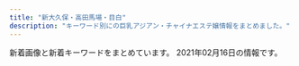 ```yaml
---
title: "新大久保・高田馬場・目白"
description: "キーワード別にの巨乳アジアン・チャイナエステ嬢情報をまとめました。"
---
```


新着画像と新着キーワードをまとめています。
2021年02月16日の情報です。

<DmmAffiliateIns />
<KeywordTable
  shops={
    [
    {
        "keywords": {
            "C": 4
        },
        "station": "JR\u65b0\u5927\u4e45\u4fdd\u99c5",
        "name": "\u7e01\u4e2d\u7e01\uff5e\u3048\u3093\u3061\u3085\u3046\u3048\u3093\uff5e",
        "img_links": [
            "http://www.enchuen.com/images/top_slider4.jpg",
            "http://www.enchuen.com/images/interior01.jpg",
            "http://www.enchuen.com/images/img_slider03.png",
            "http://www.enchuen.com/images/h2_twitter.png",
            "http://www.enchuen.com/images/icon_chi.png",
            "http://www.enchuen.com/images/btn_gnavi01_no.png",
            "http://www.enchuen.com/images/h2_information.png",
            "http://www.enchuen.com/images/ins_footer.png",
            "http://www.enchuen.com/images/img_service02.png",
            "http://www.enchuen.com/images/interior01_s.jpg",
            "http://www.enchuen.com/images/top_slider1.jpg",
            "http://www.enchuen.com/images/tw_header.png",
            "http://www.enchuen.com/images/h2_alltherapist.png",
            "http://www.enchuen.com/images/img_service04.png",
            "http://www.enchuen.com/images/img_slider01.png",
            "http://www.enchuen.com/images/h2_instagam.png",
            "http://www.enchuen.com/images/h2_alliancegide2.png",
            "http://www.enchuen.com/images/a_qa.png",
            "http://www.enchuen.com/images/btn_gnavi03_no.png",
            "http://www.enchuen.com/images/interior03.jpg",
            "http://www.enchuen.com/images/btn_gnavi04_no.png",
            "http://www.enchuen.com/images/img_aromaoil.png",
            "http://www.enchuen.com/images/img_service05.png",
            "http://www.enchuen.com/images/img_service03.png",
            "http://www.enchuen.com/images/interior03_s.jpg",
            "http://www.enchuen.com/images/therapist_kaori.jpg",
            "http://www.enchuen.com/images/pagetop.png",
            "http://www.enchuen.com/images/therapist_noa_s.jpg",
            "http://www.enchuen.com/images/top_slider5.jpg",
            "http://www.enchuen.com/images/top_slider2.jpg",
            "http://www.enchuen.com/images/therapist_yume_s.jpg",
            "http://www.enchuen.com/images/h2_servicecontents.png",
            "http://www.enchuen.com/images/img_service07.png",
            "http://www.enchuen.com/images/img_slider02.png",
            "http://www.enchuen.com/images/q_qa.png",
            "http://www.enchuen.com/images/pickmessage01.png",
            "http://www.enchuen.com/images/img_comimgsoon.jpg",
            "http://www.enchuen.com/images/img_service06.png",
            "http://www.enchuen.com/images/top_slider3.jpg",
            "http://www.enchuen.com/images/tw_footer.png",
            "http://www.enchuen.com/images/top_slider6.jpg",
            "http://www.enchuen.com/images/btn_gnavi05_no.png",
            "http://www.enchuen.com/images/ban-tel.png",
            "http://www.enchuen.com/images/therapist_noa.jpg",
            "http://www.enchuen.com/images/img_service01.png",
            "http://www.enchuen.com/images/tel_header.png",
            "http://www.enchuen.com/images/mail_header.png",
            "http://www.enchuen.com/images/interior02.jpg",
            "http://www.enchuen.com/images/therapist_yume.jpg",
            "http://www.enchuen.com/images/interior04_s.jpg",
            "http://www.enchuen.com/images/h2_qa.png",
            "http://www.enchuen.com/images/mess_footer.png",
            "http://www.enchuen.com/images/interior04.jpg",
            "http://www.enchuen.com/images/therapist_yona_s.jpg",
            "http://www.enchuen.com/images/therapist_kaori_s.jpg",
            "http://www.enchuen.com/images/h2_linkban.png",
            "http://www.enchuen.com/images/h2_link01.png",
            "http://www.enchuen.com/images/therapist_yona.jpg",
            "http://www.enchuen.com/images/ins_header.png",
            "http://www.enchuen.com/images/h2_contact.png",
            "http://www.enchuen.com/images/interior02_s.jpg",
            "http://www.enchuen.com/images/icon_eng.png",
            "http://www.enchuen.com/images/btn_gnavi02_no.png",
            "http://www.enchuen.com/images/h2_alliancegide.png",
            "http://www.enchuen.com/images/btn_gnavi06_no.png"
        ],
        "url": "http://www.enchuen.com/"
    },
    {
        "station": "JR\u5927\u4e45\u4fdd\u99c5\u5357\u53e3",
        "img_links": [
            "http://milk.tyo.cm/images/room4_l.jpg",
            "http://milk.tyo.cm/images/blog.jpg",
            "http://milk.tyo.cm/images/top.png",
            "http://milk.tyo.cm/images/koko_234x60.png",
            "http://milk.tyo.cm/images/img_service01.jpg",
            "http://milk.tyo.cm/images/room3_l.jpg",
            "http://milk.tyo.cm/images/room1_l.jpg",
            "http://milk.tyo.cm/images/link_nav01.png",
            "http://milk.tyo.cm/photos/sites/72/2021/02/2021020506250312.jpg",
            "http://milk.tyo.cm/images/sp_tit_pick.png",
            "http://milk.tyo.cm/images/tit_pick.png",
            "http://milk.tyo.cm/images/bg_cont03.png",
            "http://milk.tyo.cm/images/link_nav02.png",
            "http://milk.tyo.cm/images/sp_nav03.png",
            "http://milk.tyo.cm/images/ico_headline.png",
            "http://milk.tyo.cm/photos/sites/72/2020/06/2020061206444417.jpg",
            "http://milk.tyo.cm/photos/sites/72/2021/02/2021020803213955.jpg",
            "http://milk.tyo.cm/images/img_service02.jpg",
            "http://milk.tyo.cm/images/link_nav03.png",
            "http://milk.tyo.cm/images/tit_staff.png",
            "http://milk.tyo.cm/photos/sites/72/2020/11/202011100524008.jpg",
            "http://milk.tyo.cm/images/room2_l.jpg",
            "http://milk.tyo.cm/photos/sites/72/2021/02/2021021003450576.jpg",
            "http://milk.tyo.cm/photos/sites/72/2020/06/2020061206443832.jpg",
            "http://milk.tyo.cm/images/sp_nav01.png",
            "http://milk.tyo.cm/images/link_nav04.png",
            "http://milk.tyo.cm/images/com_tel.png",
            "http://milk.tyo.cm/images/tit_service.png",
            "http://milk.tyo.cm/images/img_service03.jpg",
            "http://milk.tyo.cm/photos/sites/72/2021/01/2021012610102711.jpg",
            "http://milk.tyo.cm/images/img_service04.jpg",
            "http://milk.tyo.cm/images/bg_cont01.png",
            "http://milk.tyo.cm/images/re.png",
            "http://milk.tyo.cm/photos/sites/72/2021/02/202102100345053.jpg",
            "http://milk.tyo.cm/images/link_nav05.png",
            "http://milk.tyo.cm/images/sp_nav02.png",
            "http://milk.tyo.cm/images/sp_header.jpg"
        ],
        "keywords": {
            "C": 13,
            "90": 7,
            "E": 14,
            "D": 28,
            "84": 7,
            "85": 21,
            "87": 7
        },
        "url": "http://milk.tyo.cm/",
        "name": "\u30df\u30eb\u30af"
    },
    {
        "img_links": [
            "http://kobo.mssg.jp/images/1.jpg",
            "http://kobo.mssg.jp/images/staff_bj1.png",
            "http://kobo.mssg.jp/images/top2.jpg",
            "http://kobo.mssg.jp/images/staff_bj4.png",
            "http://kobo.mssg.jp/layer/images/top/top_04.jpg",
            "http://kobo.mssg.jp/images/info.png",
            "http://kobo.mssg.jp/layer/images/top/top_06.jpg",
            "http://kobo.mssg.jp/images/staff_5.jpg",
            "http://kobo.mssg.jp/layer/images/top/top_02.jpg",
            "http://kobo.mssg.jp/layer/images/top/top_08.png",
            "http://kobo.mssg.jp/images/s_info.png",
            "http://kobo.mssg.jp/images/wenzi-staff.png",
            "http://kobo.mssg.jp/images/staff_9b.jpg",
            "http://kobo.mssg.jp/images/staff_10a.jpg",
            "http://kobo.mssg.jp/layer/images/top.jpg",
            "http://kobo.mssg.jp/images/staff_2a.jpg",
            "http://kobo.mssg.jp/images/staff_9a.jpg",
            "http://kobo.mssg.jp/layer/images/top/top_01.jpg",
            "http://kobo.mssg.jp/images/staff_2b.jpg",
            "http://kobo.mssg.jp/layer/images/top/top_05.jpg",
            "http://kobo.mssg.jp/images/top1.jpg",
            "http://kobo.mssg.jp/layer/images/top/top_03.jpg",
            "http://kobo.mssg.jp/images/staff_4.jpg",
            "http://kobo.mssg.jp/images/staff_8a.jpg",
            "http://kobo.mssg.jp/images/staff_8.jpg"
        ],
        "name": "\u6c34\u8272-\u30df\u30ba\u30a4\u30ed-",
        "station": "JR\u5927\u4e45\u4fdd\u99c5\u5317\u53e3",
        "url": "http://kobo.mssg.jp/",
        "keywords": {}
    },
    {
        "url": "http://www.harunoyume.com/",
        "img_links": [
            "http://www.harunoyume.com/images/covergirl.jpg",
            "http://www.harunoyume.com/images/service-image.jpg",
            "http://www.harunoyume.com/images/discount.jpg",
            "http://www.harunoyume.com/images/campaign.jpg"
        ],
        "station": "JR\u65b0\u5927\u4e45\u4fdd\u99c5",
        "name": "\u6625\u306e\u5922",
        "keywords": {}
    },
    {
        "url": "http://www.y-rlx.site/",
        "name": "\u60a0\u30a8\u30b9\u30c6",
        "img_links": [
            "http://www.y-rlx.site/images/upload/thumb/90f9ae2f9ed02731.jpg",
            "http://www.y-rlx.site/images/upload/thumb/ed8b0cbb7323414a.jpg",
            "http://www.y-rlx.site/images/upload/thumb/0fba3207fb3c4467.jpg",
            "http://www.y-rlx.site/girl/03.jpg",
            "http://www.y-rlx.site/girl/01.jpg",
            "http://www.y-rlx.site/girl/04.jpg",
            "http://www.y-rlx.site/images/upload/thumb/09ac55d22a602603.jpg",
            "http://www.y-rlx.site/images/upload/thumb/e47d8394208727d5.jpg",
            "http://www.y-rlx.site/images/upload/thumb/2c7fdde9ad97892b.jpg",
            "http://www.y-rlx.site/images/index_13.jpg",
            "http://www.y-rlx.site/images/staff_09.jpg",
            "http://y-rlx.site/images/index_04.jpg",
            "http://www.y-rlx.site/images/rec.jpg",
            "http://www.y-rlx.site/images/index_04.jpg",
            "http://www.y-rlx.site/images/index_20.jpg",
            "http://www.y-rlx.site/images/index_19.jpg",
            "http://www.y-rlx.site/images/upload/thumb/e0a26e58e17a1416.jpg",
            "http://www.y-rlx.site/images/upload/thumb/55cf68e3bb41cd32.jpg",
            "http://www.y-rlx.site/images/index_02.jpg",
            "http://www.y-rlx.site/images/index_18.jpg",
            "http://www.y-rlx.site/images/index_11.jpg",
            "http://www.y-rlx.site/images/upload/thumb/e8190e2180eba7c5.jpg",
            "http://y-rlx.site/images/index_07.jpg",
            "http://www.y-rlx.site/images/index_09.jpg",
            "http://www.y-rlx.site/images/index_01.jpg",
            "http://www.y-rlx.site/images/card.jpg",
            "http://www.y-rlx.site/girl/05.jpg",
            "http://www.y-rlx.site/images/index_06.jpg",
            "http://www.y-rlx.site/images/info_09.jpg",
            "http://www.y-rlx.site/images/index_05.jpg",
            "http://www.y-rlx.site/girl/02.jpg",
            "http://www.y-rlx.site/images/index_03.jpg",
            "http://www.y-rlx.site/images/info.jpg",
            "http://www.y-rlx.site/images/index_07.jpg",
            "http://www.y-rlx.site/images/index_10.jpg",
            "http://www.y-rlx.site/images/upload/thumb/02b4e6896e30ae85.jpg",
            "http://www.y-rlx.site/images/upload/thumb/c69d7050fbdbb36f.jpg",
            "http://www.y-rlx.site/images/rec_09.jpg",
            "http://www.y-rlx.site/images/index_08.jpg",
            "http://www.y-rlx.site/images/index_15.jpg"
        ],
        "keywords": {
            "87": 4,
            "D": 1,
            "88": 2,
            "C": 5
        },
        "station": "JR\u9ad8\u7530\u99ac\u5834\u99c5\u65e9\u7a32\u7530\u53e3"
    },
    {
        "station": "JR\u9ad8\u7530\u99ac\u5834\u99c5\u65e9\u7a32\u7530\u53e3",
        "img_links": [
            "http://www.china-es.info/img/nana1.jpg",
            "http://www.china-es.info/images/head.jpg",
            "http://www.china-es.info/images/top.jpg",
            "http://www.china-es.info/images/int4.jpg",
            "http://www.china-es.info/images/int2.jpg",
            "http://www.china-es.info/images/news.jpg",
            "http://www.china-es.info/images/rec2.jpg",
            "http://www.china-es.info/images/staff_t.jpg",
            "http://www.china-es.info/images/rec1.jpg",
            "http://www.china-es.info/img/ringo1.jpg",
            "http://www.china-es.info/img/nana2.jpg",
            "http://www.china-es.info/images/mobile.jpg",
            "http://www.china-es.info/images/sys3.jpg",
            "http://www.china-es.info/images/menu/interior.jpg",
            "http://www.china-es.info/images/menu/staff.jpg",
            "http://www.china-es.info/images/sys2.jpg",
            "http://www.china-es.info/images/int1.jpg",
            "http://www.china-es.info/images/interior_t.jpg",
            "http://www.china-es.info/img/hibiki1.jpg",
            "http://www.china-es.info/images/menu/top.jpg",
            "http://www.china-es.info/images/sys1.jpg",
            "http://www.china-es.info/images/int3.jpg"
        ],
        "keywords": {},
        "url": "http://www.china-es.info/",
        "name": "Honey At Home \u30cf\u30cb\u30fc\u30a2\u30c3\u30c8\u30db\u30fc\u30e0"
    },
    {
        "url": "http://p-aroma.work/",
        "keywords": {},
        "name": "\u7652\u3057\u306e\u51fa\u4f1a\u3044",
        "station": "JR\u5927\u4e45\u4fdd\u99c5\u5317\u53e3",
        "img_links": [
            "http://p-aroma.work/images/4.jpg",
            "http://p-aroma.work/img/rina1.png",
            "http://p-aroma.work/staff/kasumi.jpg",
            "http://p-aroma.work/images/head.jpg",
            "http://p-aroma.work/images/s1.png",
            "http://p-aroma.work/staff/mirai.jpg",
            "http://p-aroma.work/images/s1.jpg",
            "http://p-aroma.work/img/mayu1.png",
            "http://p-aroma.work/images/tel.jpg",
            "http://p-aroma.work/img/mirai1.png",
            "http://p-aroma.work/images/int1.png",
            "http://p-aroma.work/images/sys.png",
            "http://p-aroma.work/img/kasumi1.png",
            "http://p-aroma.work/staff/ayaka.jpg",
            "http://p-aroma.work/images/s2.jpg",
            "http://p-aroma.work/images/staff_t.png",
            "http://p-aroma.work/staff/rina.jpg",
            "http://p-aroma.work/staff/mayu.jpg",
            "http://p-aroma.work/img/ayaka1.png",
            "http://p-aroma.work/images/mobile.jpg",
            "http://p-aroma.work/images/2.jpg",
            "http://p-aroma.work/images/6.jpg",
            "http://p-aroma.work/images/news.jpg",
            "http://p-aroma.work/images/int2.png",
            "http://p-aroma.work/images/1.jpg",
            "http://p-aroma.work/images/interior_t.png",
            "http://p-aroma.work/images/3.jpg"
        ]
    },
    {
        "station": "JR\u9ad8\u7530\u99ac\u5834\u99c5",
        "keywords": {
            "85": 1,
            "D": 5,
            "87": 1,
            "C": 14,
            "86": 4
        },
        "img_links": [
            "https://angel.abnavi.info/photos/sites/7/2020/09/2020092301333424.jpg",
            "https://angel.abnavi.info/images/room2.jpg",
            "https://angel.abnavi.info/images/top.jpg",
            "https://angel.abnavi.info/images/end.png",
            "https://angel.abnavi.info/photos/sites/7/2020/11/2020110606371089.jpg",
            "https://angel.abnavi.info/photos/sites/7/2020/07/2020073005202048.jpg",
            "https://angel.abnavi.info/images/nbj3.jpg",
            "https://angel.abnavi.info/images/news_bj3.jpg",
            "https://angel.abnavi.info/images/nbj1.jpg",
            "https://angel.abnavi.info/photos/sites/7/2020/07/2020073006120917.jpg",
            "https://angel.abnavi.info/photos/sites/7/2020/07/2020073005201940.jpg",
            "https://angel.abnavi.info/images/s_news.png",
            "https://angel.abnavi.info/images/s_staff.jpg",
            "https://angel.abnavi.info/images/room4.jpg",
            "https://angel.abnavi.info/images/room3.jpg",
            "https://angel.abnavi.info/photos/sites/7/2020/10/2020101305350920.jpg",
            "https://angel.abnavi.info/images/room1.jpg"
        ],
        "url": "https://angel.abnavi.info/",
        "name": "Angel"
    },
    {
        "img_links": [
            "http://aes-salon.com/img/access/road4.jpg",
            "http://aes-salon.com/scdl/staff/10692.jpg",
            "http://aes-salon.com/scdl/staff/10501mb.jpg",
            "http://aes-salon.com/scdl/staff/10641.jpg",
            "http://aes-salon.com/scdl/staff/10694.jpg",
            "http://aes-salon.com/scdl/staff/10122.jpg",
            "http://aes-salon.com/scdl/staff/10081.jpg",
            "http://aes-salon.com/scdl/staff/10351.jpg",
            "http://aes-salon.com/scdl/staff/10591.jpg",
            "http://aes-salon.com/scdl/staff/10591mb.jpg",
            "http://aes-salon.com/scdl/staff/10671mb.jpg",
            "http://aes-salon.com/img/access/roaddm.png",
            "http://aes-salon.com/scdl/staff/10602.jpg",
            "http://aes-salon.com/img/ttl_staff.png",
            "http://aes-salon.com/scdl/staff/10091mb.jpg",
            "http://aes-salon.com/scdl/staff/10571.jpg",
            "http://aes-salon.com/scdl/staff/10601mb.jpg",
            "http://aes-salon.com/scdl/staff/10561mb.jpg",
            "http://aes-salon.com/scdl/staff/10291.jpg",
            "http://aes-salon.com/scdl/staff/10411.jpg",
            "http://aes-salon.com/scdl/staff/10441mb.jpg",
            "http://aes-salon.com/scdl/staff/10081mb.jpg",
            "http://aes-salon.com/scdl/staff/10671.jpg",
            "http://aes-salon.com/scdl/staff/10502.jpg",
            "http://aes-salon.com/scdl/staff/10693.jpg",
            "http://aes-salon.com/img/ttl_mobile.jpg",
            "http://aes-salon.com/scdl/staff/10661mb.jpg",
            "http://aes-salon.com/scdl/staff/10121.jpg",
            "http://aes-salon.com/scdl/staff/10563.jpg",
            "http://aes-salon.com/scdl/staff/10092.jpg",
            "http://aes-salon.com/scdl/staff/10082.jpg",
            "http://aes-salon.com/img/access/road3.jpg",
            "http://aes-salon.com/scdl/staff/10681mb.jpg",
            "http://aes-salon.com/img/ttl_bekan.jpg",
            "http://aes-salon.com/scdl/staff/10411mb.jpg",
            "http://aes-salon.com/img/ttl_sister.png",
            "http://aes-salon.com/scdl/staff/10341.jpg",
            "http://aes-salon.com/img/access/road2.jpg",
            "http://aes-salon.com/pic/top1.jpg",
            "http://aes-salon.com/scdl/staff/10501.jpg",
            "http://aes-salon.com/scdl/staff/10471.jpg",
            "http://aes-salon.com/scdl/staff/10472.jpg",
            "http://aes-salon.com/img/ttl_nouka.jpg",
            "http://aes-salon.com/img/ttl_attbnr.jpg",
            "http://aes-salon.com/scdl/staff/10461.jpg",
            "http://aes-salon.com/scdl/staff/10571mb.jpg",
            "http://aes-salon.com/scdl/staff/10681.jpg",
            "http://aes-salon.com/img/ttl_att.png",
            "http://aes-salon.com/img/system/campaign.jpg",
            "http://aes-salon.com/scdl/staff/10461mb.jpg",
            "http://aes-salon.com/i/files/homeimg.jpg",
            "http://aes-salon.com/scdl/staff/10121mb.jpg",
            "http://aes-salon.com/scdl/staff/10511mb.jpg",
            "http://aes-salon.com/scdl/staff/10511.jpg",
            "http://aes-salon.com/scdl/staff/10561.jpg",
            "http://aes-salon.com/scdl/staff/10441.jpg",
            "http://aes-salon.com/scdl/staff/10631mb.jpg",
            "http://aes-salon.com/scdl/staff/10091.jpg",
            "http://aes-salon.com/scdl/staff/10412.jpg",
            "http://aes-salon.com/scdl/staff/10083.jpg",
            "http://aes-salon.com/img/access/road1.jpg",
            "http://aes-salon.com/scdl/staff/10621.jpg",
            "http://aes-salon.com/scdl/staff/10621mb.jpg",
            "http://aes-salon.com/scdl/staff/10641mb.jpg",
            "http://aes-salon.com/scdl/staff/10351mb.jpg",
            "http://aes-salon.com/scdl/staff/10562.jpg",
            "http://aes-salon.com/scdl/staff/10341mb.jpg",
            "http://aes-salon.com/scdl/staff/10691mb.jpg",
            "http://aes-salon.com/scdl/staff/10462.jpg",
            "http://aes-salon.com/scdl/staff/10691.jpg",
            "http://aes-salon.com/scdl/staff/10651mb.jpg",
            "http://aes-salon.com/scdl/staff/10631.jpg",
            "http://aes-salon.com/scdl/staff/10651.jpg",
            "http://aes-salon.com/scdl/staff/10292.jpg",
            "http://aes-salon.com/pic/top2.jpg",
            "http://aes-salon.com/scdl/staff/10342.jpg",
            "http://aes-salon.com/scdl/staff/10291mb.jpg",
            "http://aes-salon.com/scdl/staff/10601.jpg",
            "http://aes-salon.com/pic/head.jpg",
            "http://aes-salon.com/scdl/staff/10661.jpg",
            "http://aes-salon.com/scdl/staff/10592.jpg",
            "http://aes-salon.com/scdl/staff/10471mb.jpg"
        ],
        "url": "http://aes-salon.com/",
        "keywords": {
            "C": 35
        },
        "name": "Lovely Heart",
        "station": "JR\u5927\u4e45\u4fdd\u99c5\u5317\u53e3"
    },
    {
        "station": "JR\u9ad8\u7530\u99ac\u5834\u99c5\u6771\u53e3",
        "url": "http://esthe.top/",
        "keywords": {},
        "name": "RAN\uff5e\u30e9\u30f3\uff5e",
        "img_links": [
            "http://esthe.top/images/staff_images/staff_04a.jpg",
            "http://esthe.top/images/demo/slider/tooltips/slide5.png",
            "http://esthe.top/images/demo/slider/images/slide1.png",
            "http://esthe.top/images/demo/slider/tooltips/slide1.png",
            "http://esthe.top/images/staff_images/staff_010a.jpg",
            "http://esthe.top/images/an_2_07.jpg",
            "http://esthe.top/images/demo/slider/images/slide2.png",
            "http://esthe.top/images/demo/slider/tooltips/slide3.png",
            "http://esthe.top/images/demo/slider/tooltips/slide2.png",
            "http://esthe.top/images/staff_images/staff_010b.jpg",
            "http://esthe.top/images/demo/slider/images/slide4.png",
            "http://esthe.top/images/QRcode.jpg",
            "http://esthe.top/images/room_images/index-02.jpg",
            "http://esthe.top/images/Bottom_01.jpg",
            "http://esthe.top/images/staff_images/staff_09b.jpg",
            "http://esthe.top/images/an_1_06.jpg",
            "http://esthe.top/images/staff_images/staff_09a.jpg",
            "http://esthe.top/images/an_1_02.jpg",
            "http://esthe.top/images/staff_images/staff_04b.jpg",
            "http://esthe.top/images/an_2_05.jpg",
            "http://esthe.top/images/demo/slider/images/slide5.png",
            "http://esthe.top/images/room_images/gallery-06.jpg",
            "http://esthe.top/images/room_images/gallery-01.jpg",
            "http://esthe.top/images/an_2_02.jpg",
            "http://esthe.top/images/an_2_03.jpg",
            "http://esthe.top/images/an_1_07.jpg",
            "http://esthe.top/images/staff_images/staff_01b.jpg",
            "http://esthe.top/images/room_images/index-01.jpg",
            "http://esthe.top/images/an_2_04.jpg",
            "http://esthe.top/images/room_images/gallery-03.jpg",
            "http://esthe.top/images/staff_images/staff_01a.jpg",
            "http://esthe.top/images/room_images/gallery-02.jpg",
            "http://esthe.top/images/room_images/gallery-05.jpg",
            "http://esthe.top/images/acs_ima/access-01.jpg",
            "http://esthe.top/images/staff_images/staff_07a.jpg",
            "http://esthe.top/images/acs_ima/access-04.jpg",
            "http://esthe.top/images/an_1_03.jpg",
            "http://esthe.top/images/demo/slider/tooltips/slide4.png",
            "http://esthe.top/images/acs_ima/access-03.jpg",
            "http://esthe.top/images/acs_ima/access-02.jpg",
            "http://esthe.top/images/Bottom_02.jpg",
            "http://esthe.top/images/an_1_04.jpg",
            "http://esthe.top/images/demo/slider/images/slide3.png",
            "http://esthe.top/images/an_1_05.jpg",
            "http://esthe.top/images/staff_images/staff_07b.jpg",
            "http://esthe.top/images/room_images/gallery-04.jpg",
            "http://esthe.top/images/an_2_06.jpg"
        ]
    },
    {
        "url": "http://www.aromaonly1.com/",
        "img_links": [
            "http://www.aromaonly1.com/images/index_02.jpg",
            "http://www.aromaonly1.com/images/index_03.jpg",
            "http://www.aromaonly1.com/images/index_14.jpg",
            "http://www.aromaonly1.com/uploads/8e9e8b4d89b256773f17dff61368328c.jpg",
            "http://www.aromaonly1.com/images/index_21.jpg",
            "http://www.aromaonly1.com/uploads/e01fa669285bc99ba782abfd90a08bb2.jpg",
            "http://www.aromaonly1.com/images/fanhui.png",
            "http://www.aromaonly1.com/images/index_17.jpg",
            "http://www.aromaonly1.com/uploads/b43afdf6c0db7020b472f89b05664984.jpg",
            "http://www.aromaonly1.com/images/index_06.jpg",
            "http://www.aromaonly1.com/images/index_04.jpg",
            "http://www.aromaonly1.com/uploads/c24b4a66b959c50d941c227e2167e47a.jpg",
            "http://www.aromaonly1.com/uploads/269045fb02ee17a03b99afcdabc449fa.jpg",
            "http://www.aromaonly1.com/uploads/305e7816c9390b899011ef6e82855b7d.jpg",
            "http://www.aromaonly1.com/images/index_15.jpg",
            "http://www.aromaonly1.com/uploads/18799c1985ca7d1cd026808323ec51c2.jpg",
            "http://www.aromaonly1.com/images/index_08.jpg",
            "http://www.aromaonly1.com/images/index_11.jpg",
            "http://www.aromaonly1.com/images/link_10.jpg",
            "http://www.aromaonly1.com/images/service_10.jpg",
            "http://www.aromaonly1.com/uploads/56e94a67d1aa4ea89d5f2064a387ab96.jpg",
            "http://www.aromaonly1.com/uploads/a4bfacdc272e1f3c3ee9884036dbf094.jpg",
            "http://www.aromaonly1.com/images/service_11.jpg",
            "http://www.aromaonly1.com/uploads/66dc68de1f9c001b6f15d52303314efc.jpg",
            "http://www.aromaonly1.com/images/girls_10.jpg",
            "http://www.aromaonly1.com/images/index_19.jpg",
            "http://www.aromaonly1.com/images/index_05.jpg",
            "http://www.aromaonly1.com/images/index_16.jpg",
            "http://www.aromaonly1.com/uploads/5f4083d49285cbe64774b1bd70e86150.jpg",
            "http://www.aromaonly1.com/uploads/3e6ede4dd71b9611bfc0fc01fff82057.jpg",
            "http://www.aromaonly1.com/uploads/2f5941103973429d3981087968a845a3.jpg",
            "http://www.aromaonly1.com/uploads/0d74a4af5e268e3562daa56048c13906.jpg",
            "http://www.aromaonly1.com/images/index_01.jpg",
            "http://www.aromaonly1.com/uploads/822de08541e5f0a03b8fdd99ac777097.jpg",
            "http://www.aromaonly1.com/images/index_07.jpg",
            "http://www.aromaonly1.com/images/index_12.jpg",
            "http://www.aromaonly1.com/images/index_18.jpg",
            "http://www.aromaonly1.com/images/aromaonly1_468x60.png",
            "http://www.aromaonly1.com/uploads/33c6d79a06e306e309deefd74daa5ef6.jpg",
            "http://www.aromaonly1.com/my_work/images/pic1.png",
            "http://www.aromaonly1.com/uploads/015cba9c432d730d26583fe998534fa6.jpg",
            "http://www.aromaonly1.com/uploads/ac75f516de3602f2ed5de1d9e2383a35.jpg",
            "http://www.aromaonly1.com/images/index_20.jpg",
            "http://www.aromaonly1.com/images/interior_10.jpg",
            "http://www.aromaonly1.com/uploads/6d6161355034da26e622af1b5469296f.jpg"
        ],
        "name": "NEW ONLY ONE",
        "station": "JR\u9ad8\u7530\u99ac\u5834\u99c5",
        "keywords": {
            "C": 3,
            "E": 2,
            "88": 4,
            "D": 4,
            "86": 5
        }
    },
    {
        "name": "\u98a8\u96c5\u5802 \uff5e\u3075\u3046\u304c\u3069\u3046\uff5e",
        "url": "http://www.kity.work/",
        "station": "JR\u9ad8\u7530\u99ac\u5834\u99c5\u65e9\u7a32\u7530\u53e3",
        "keywords": {},
        "img_links": [
            "http://www.kity.work/images/news.jpg",
            "http://www.kity.work/img/sara1.jpg",
            "http://www.kity.work/images/1.jpg",
            "http://www.kity.work/images/4.jpg",
            "http://www.kity.work/images/tg.jpg",
            "http://www.kity.work/staff/aoi.jpg",
            "http://www.kity.work/images/int2.jpg",
            "http://www.kity.work/images/5.jpg",
            "http://www.kity.work/img/minami2.jpg",
            "http://www.kity.work/images/3.jpg",
            "http://www.kity.work/images/ac2.jpg",
            "http://www.kity.work/staff/yuka.jpg",
            "http://www.kity.work/images/head.jpg",
            "http://www.kity.work/images/int1.jpg",
            "http://www.kity.work/img/an1.jpg",
            "http://www.kity.work/staff/an.jpg",
            "http://www.kity.work/staff/sara.jpg",
            "http://www.kity.work/images/s1.png",
            "http://www.kity.work/img/minami1.jpg",
            "http://www.kity.work/img/aoi1.jpg",
            "http://www.kity.work/img/yuka2.jpg",
            "http://www.kity.work/images/sys.jpg",
            "http://www.kity.work/images/s1.jpg",
            "http://www.kity.work/images/up.jpg",
            "http://www.kity.work/img/aoi2.jpg",
            "http://www.kity.work/images/tel.jpg",
            "http://www.kity.work/img/an2.jpg",
            "http://www.kity.work/img/yuka1.jpg",
            "http://www.kity.work/images/staff_t.jpg",
            "http://www.kity.work/staff/minami.jpg",
            "http://www.kity.work/images/interior_t.jpg",
            "http://www.kity.work/images/2.jpg",
            "http://www.kity.work/img/sara2.jpg",
            "http://www.kity.work/images/s2.jpg"
        ]
    },
    {
        "img_links": [
            "http://familiar.ests.jp/photos/sites/33/2019/07/2019073009094778.jpg",
            "http://familiar.ests.jp/images/top.jpg",
            "http://familiar.ests.jp/images/s_link.png",
            "http://familiar.ests.jp/photos/sites/33/2020/10/2020101409554799.jpg",
            "http://familiar.ests.jp/photos/sites/33/2019/09/2019092718570723.jpg",
            "http://familiar.ests.jp/photos/sites/33/2020/10/2020101901153954.jpg",
            "http://familiar.ests.jp/photos/sites/33/2019/09/2019092718554568.jpg",
            "http://familiar.ests.jp/images/nei_bj1.png",
            "http://familiar.ests.jp/images/service.jpg",
            "http://familiar.ests.jp/images/acc.png",
            "http://familiar.ests.jp/images/staff_bj1s.png",
            "http://familiar.ests.jp/images/mobile.jpg",
            "http://familiar.ests.jp/images/news.png",
            "http://familiar.ests.jp/images/bian.jpg",
            "http://familiar.ests.jp/photos/sites/33/2019/09/2019092318545965.jpg",
            "http://familiar.ests.jp/images/info.png",
            "http://familiar.ests.jp/images/staff_bj4s.png",
            "http://familiar.ests.jp/images/s_staff.png",
            "http://familiar.ests.jp/images/s_service.png"
        ],
        "station": "JR\u9ad8\u7530\u99ac\u5834\u99c5\u65e9\u7a32\u7530\u53e3",
        "name": "\u99ac\u5834one",
        "url": "http://familiar.ests.jp/",
        "keywords": {
            "86": 3,
            "83": 3,
            "C": 18
        }
    },
    {
        "name": "Familiar\u30fb\u30d5\u30a1\u30df\u30ea\u30fc\u30a2",
        "img_links": [
            "http://familiar.tyo.cm/photos/sites/37/2019/06/2019062210030384.jpg",
            "http://familiar.tyo.cm/photos/sites/37/2019/10/2019102502193826.jpg",
            "http://familiar.tyo.cm/images/top.png",
            "http://familiar.tyo.cm/images/s_link.jpg",
            "http://familiar.tyo.cm/photos/sites/37/2018/12/2018121903022968.jpg",
            "http://familiar.tyo.cm/photos/sites/37/2019/06/2019061502562798.jpg",
            "http://familiar.tyo.cm/photos/sites/37/2019/03/2019032406115311.jpg",
            "http://familiar.tyo.cm/photos/sites/37/2019/06/2019061502562797.jpg",
            "http://familiar.tyo.cm/images/s_staff.jpg",
            "http://familiar.tyo.cm/photos/sites/37/2019/09/2019090503385014.jpg",
            "http://familiar.tyo.cm/photos/sites/37/2019/06/2019060406241084.jpg",
            "http://familiar.tyo.cm/images/tel.png",
            "http://familiar.tyo.cm/photos/sites/37/2019/09/201909270657496.jpg",
            "http://familiar.tyo.cm/photos/sites/37/2019/06/2019060406161857.jpg",
            "http://familiar.tyo.cm/photos/sites/37/2019/10/2019102408541458.jpg",
            "http://familiar.tyo.cm/photos/sites/37/2019/03/2019032406115446.jpg",
            "http://familiar.tyo.cm/photos/sites/37/2019/11/2019110802115992.jpg",
            "http://familiar.tyo.cm/photos/sites/37/2019/12/2019120401354980.jpg",
            "http://familiar.tyo.cm/photos/sites/37/2019/12/2019120502265383.jpg",
            "http://familiar.tyo.cm/photos/sites/37/2019/03/2019032406115440.jpg",
            "http://familiar.tyo.cm/images/mobile.jpg",
            "http://familiar.tyo.cm/images/1.png",
            "http://familiar.tyo.cm/photos/sites/37/2019/03/2019031806471671.jpg",
            "http://familiar.tyo.cm/photos/sites/37/2019/03/2019032406115451.jpg",
            "http://familiar.tyo.cm/photos/sites/37/2019/03/2019032406115312.jpg",
            "http://familiar.tyo.cm/images/s_news.jpg",
            "http://familiar.tyo.cm/photos/sites/37/2019/11/2019112902341792.jpg",
            "http://familiar.tyo.cm/photos/sites/37/2019/12/2019120502264671.jpg",
            "http://familiar.tyo.cm/photos/sites/37/2019/12/2019120401354873.jpg",
            "http://familiar.tyo.cm/photos/sites/37/2019/12/201912130833132.jpg",
            "http://familiar.tyo.cm/photos/sites/37/2019/03/2019032406115491.jpg",
            "http://familiar.tyo.cm/photos/sites/37/2019/10/2019102502193551.jpg",
            "http://familiar.tyo.cm/photos/sites/37/2019/06/2019061502562745.jpg",
            "http://familiar.tyo.cm/photos/sites/37/2018/12/2018121903013346.jpg",
            "http://familiar.tyo.cm/photos/sites/37/2019/11/2019112002511160.jpg",
            "http://familiar.tyo.cm/photos/sites/37/2019/12/2019120401355046.jpg",
            "http://familiar.tyo.cm/photos/sites/37/2019/03/2019032406115598.jpg",
            "http://familiar.tyo.cm/photos/sites/37/2019/06/201906040617136.jpg",
            "http://familiar.tyo.cm/photos/sites/37/2019/10/2019100304481325.jpg"
        ],
        "url": "http://familiar.tyo.cm/",
        "keywords": {
            "C": 2,
            "86": 94,
            "D": 182,
            "85": 18,
            "87": 72,
            "88": 27,
            "83": 9,
            "E": 36
        },
        "station": "JR\u65b0\u5927\u4e45\u4fdd\u99c5"
    },
    {
        "name": "Lui\uff5e\u30eb\u30a4\uff5e",
        "keywords": {},
        "station": "\u65b0\u5927\u4e45\u4fdd\u99c5",
        "img_links": [
            "http://www.e-candy.work/images/6.jpg",
            "http://www.e-candy.work/images/mobile.jpg",
            "http://www.e-candy.work/images/interior_t.png",
            "http://www.e-candy.work/img/haruka1.jpg",
            "http://www.e-candy.work/img/rina1.jpg",
            "http://www.e-candy.work/images/4.jpg",
            "http://www.e-candy.work/images/s1.png",
            "http://www.e-candy.work/images/int1.png",
            "http://www.e-candy.work/img/aya1.jpg",
            "http://www.e-candy.work/images/8.jpg",
            "http://www.e-candy.work/images/7.jpg",
            "http://www.e-candy.work/images/info.png",
            "http://www.e-candy.work/images/3.jpg",
            "http://www.e-candy.work/images/newface.png",
            "http://www.e-candy.work/images/sys1.jpg",
            "http://www.e-candy.work/images/sys2.jpg",
            "http://www.e-candy.work/img/miki1.jpg",
            "http://www.e-candy.work/img/ai1.jpg",
            "http://www.e-candy.work/images/news.jpg",
            "http://www.e-candy.work/images/sys3.png",
            "http://www.e-candy.work/images/head.jpg",
            "http://www.e-candy.work/images/staff_t.png",
            "http://www.e-candy.work/images/1.jpg",
            "http://www.e-candy.work/img/yui1.jpg",
            "http://www.e-candy.work/images/tel.jpg",
            "http://www.e-candy.work/img/nana1.jpg",
            "http://www.e-candy.work/images/5.jpg",
            "http://www.e-candy.work/images/int2.png"
        ],
        "url": "http://www.e-candy.work/"
    },
    {
        "img_links": [
            "https://www.cocoro556.in/img/girl/thumb/smain14634879628e490d1ecf1cd7a9d727569f95.jpg",
            "https://www.cocoro556.in/img/material/top_t1.png",
            "https://www.cocoro556.in/img/material/pd_number.png",
            "https://www.cocoro556.in/img/material/gm5_rollover.png",
            "https://www.cocoro556.in/img/material/gm2_rollout.png",
            "https://www.cocoro556.in/img/material/pd_st2.png",
            "https://www.cocoro556.in/img/material/top_t2.png",
            "https://www.cocoro556.in/img/material/pageheaderimg2.jpg",
            "https://www.cocoro556.in/img/material/p2_t2_sub_m1_1.png",
            "https://www.cocoro556.in/img/girl/main/smain163122954962968a79edd4eae79b844b9988.jpg",
            "https://www.cocoro556.in/img/girl/thumb/smain1462f806d031a1244ccfaa8b4d307f6ef6d7.jpg",
            "https://www.cocoro556.in/img/girl/thumb/smain1543ab2e0ee9f9fde8103e9fe80e33b07761.jpg",
            "https://www.cocoro556.in/img/girl/main/smain126142f85375ac3eb532582567360874d2d6.jpg",
            "https://www.cocoro556.in/img/girl/main/smain1441346e3df3ff1cef1386c89c6ba9e9f72e.jpg",
            "https://www.cocoro556.in/img/material/accminimgrev1.jpg",
            "https://www.cocoro556.in/img/material/gm4_rollout.png",
            "https://www.cocoro556.in/img/girl/thumb/smain163122954962968a79edd4eae79b844b9988.jpg",
            "https://www.cocoro556.in/img/girl/main/smain1541a1f8e548a2959236fdd0e7abcde80ac7.jpg",
            "https://www.cocoro556.in/img/material/noimg_b.jpg",
            "https://www.cocoro556.in/img/material/photost2rev1.png",
            "https://www.cocoro556.in/img/material/gm2_rollover.png",
            "https://www.cocoro556.in/img/material/top_t4.png",
            "https://www.cocoro556.in/img/material/photost3rev1.png",
            "https://www.cocoro556.in/img/girl/thumb/smain1491773ceed1a7cd35919e9c6866285fb943.jpg",
            "https://www.cocoro556.in/img/girl/thumb/smain1461f806d031a1244ccfaa8b4d307f6ef6d7.jpg",
            "https://www.cocoro556.in/img/material/p2_t2_subt2.png",
            "https://www.cocoro556.in/img/girl/thumb/smain126142f85375ac3eb532582567360874d2d6.jpg",
            "https://www.cocoro556.in/img/girl/list/slist142b75436b0012f83588e08b8d8eb48c8c2.jpg",
            "https://www.cocoro556.in/img/material/photost1.png",
            "https://www.cocoro556.in/img/whatnew/cocoro2021.png",
            "https://www.cocoro556.in/img/material/p6_t1.png",
            "https://www.cocoro556.in/img/girl/list/slist144346e3df3ff1cef1386c89c6ba9e9f72e.jpg",
            "https://www.cocoro556.in/img/material/p6_t3_subt1.png",
            "https://www.cocoro556.in/img/girl/thumb/smain14922dea5bdda380e76839c012ab24bd9f82.jpg",
            "https://www.cocoro556.in/img/girl/thumb/smain155228648a02b629a70c40bc424b9302c3e1.jpg",
            "https://www.cocoro556.in/img/girl/thumb/smain1421b75436b0012f83588e08b8d8eb48c8c2.jpg",
            "https://www.cocoro556.in/img/girl/thumb/smain126242f85375ac3eb532582567360874d2d6.jpg",
            "https://www.cocoro556.in/img/camp/camp20200426sub.jpg",
            "https://www.cocoro556.in/img/material/p5_t1.png",
            "https://www.cocoro556.in/img/material/p2_t2_subt5.png",
            "https://www.cocoro556.in/img/material/photost5.png",
            "https://www.cocoro556.in/img/material/photost6.png",
            "https://www.cocoro556.in/img/girl/thumb/smain1542a1f8e548a2959236fdd0e7abcde80ac7.jpg",
            "https://www.cocoro556.in/img/material/p2_t2.png",
            "https://www.cocoro556.in/img/material/pageheaderimg1.jpg",
            "https://www.cocoro556.in/img/girl/thumb/smain1493773ceed1a7cd35919e9c6866285fb943.jpg",
            "https://www.cocoro556.in/img/material/gm5_rollout.png",
            "https://www.cocoro556.in/img/girl/thumb/smain1541a1f8e548a2959236fdd0e7abcde80ac7.jpg",
            "https://www.cocoro556.in/img/girl/thumb/smain1441346e3df3ff1cef1386c89c6ba9e9f72e.jpg",
            "https://www.cocoro556.in/img/girl/main/smain155128648a02b629a70c40bc424b9302c3e1.jpg",
            "https://www.cocoro556.in/img/material/p2_t2_subt4.png",
            "https://www.cocoro556.in/img/girl/thumb/smain155128648a02b629a70c40bc424b9302c3e1.jpg",
            "https://www.cocoro556.in/img/girl/thumb/smain1443346e3df3ff1cef1386c89c6ba9e9f72e.jpg",
            "https://www.cocoro556.in/img/girl/thumb/smain1423ae12bc52cc115b3190fbe6a84a8ffa74.jpg",
            "https://www.cocoro556.in/img/material/gm6_rollover.png",
            "https://www.cocoro556.in/img/material/gm1_rollout.png",
            "https://www.cocoro556.in/img/material/p2_t2_subt3.png",
            "https://www.cocoro556.in/img/material/p2_t2_sub_m1_2.png",
            "https://www.cocoro556.in/img/material/noimg_s.jpg",
            "https://www.cocoro556.in/img/material/pageheaderimg4.jpg",
            "https://www.cocoro556.in/img/material/age_rollout.png",
            "https://www.cocoro556.in/img/material/leftinfo.png",
            "https://www.cocoro556.in/img/material/gm1_rollover.png",
            "https://www.cocoro556.in/img/material/gm3_rollover.png",
            "https://www.cocoro556.in/img/girl/list/slist149773ceed1a7cd35919e9c6866285fb943.jpg",
            "https://www.cocoro556.in/img/material/p6_t3.png",
            "https://www.cocoro556.in/img/material/photost7.png",
            "https://www.cocoro556.in/img/girl/thumb/smain1442346e3df3ff1cef1386c89c6ba9e9f72e.jpg",
            "https://www.cocoro556.in/img/material/top_t3_imgrev1.jpg",
            "https://www.cocoro556.in/img/material/ftel.png",
            "https://www.cocoro556.in/img/material/top_t3_subt1.png",
            "https://www.cocoro556.in/img/material/gm6_rollout.png",
            "https://www.cocoro556.in/img/material/p2_t2_subt5_m2.png",
            "https://www.cocoro556.in/img/material/p6_t2.png",
            "https://www.cocoro556.in/img/material/noimg_m.jpg",
            "https://www.cocoro556.in/img/camp/camp20210201.jpg",
            "https://www.cocoro556.in/img/material/p2_t2_sub_m1_3.png",
            "https://www.cocoro556.in/img/material/gm3_rollout.png",
            "https://www.cocoro556.in/img/material/photost4rev1.png",
            "https://www.cocoro556.in/img/material/p2_t2_subt5_m1.png",
            "https://www.cocoro556.in/img/girl/main/smain1461f806d031a1244ccfaa8b4d307f6ef6d7.jpg",
            "https://www.cocoro556.in/img/material/mobilesite.png",
            "https://www.cocoro556.in/img/material/top_t3.png",
            "https://www.cocoro556.in/img/material/p3_t1.png",
            "https://www.cocoro556.in/img/girl/list/slist154a1f8e548a2959236fdd0e7abcde80ac7.jpg",
            "https://www.cocoro556.in/img/girl/list/slist146f806d031a1244ccfaa8b4d307f6ef6d7.jpg",
            "https://www.cocoro556.in/img/girl/list/slist15565c84cfd25159bbfcf85c63899ef5f53.jpg",
            "https://www.cocoro556.in/img/material/pd_st1.png",
            "https://www.cocoro556.in/img/material/p2_t2_subt4_m1.png",
            "https://www.cocoro556.in/img/girl/main/smain1491773ceed1a7cd35919e9c6866285fb943.jpg",
            "https://www.cocoro556.in/img/girl/thumb/smain1422b75436b0012f83588e08b8d8eb48c8c2.jpg",
            "https://www.cocoro556.in/img/girl/list/slist16322954962968a79edd4eae79b844b9988.jpg",
            "https://www.cocoro556.in/img/material/pageheaderimg3.jpg",
            "https://www.cocoro556.in/img/girl/list/slist12642f85375ac3eb532582567360874d2d6.jpg",
            "https://www.cocoro556.in/img/material/pd_st3.png",
            "https://www.cocoro556.in/img/material/p2_t2_subt1.png",
            "https://www.cocoro556.in/img/girl/thumb/smain126332fd72809eba38056753c1720b05d8d5.jpg",
            "https://www.cocoro556.in/img/girl/main/smain1421b75436b0012f83588e08b8d8eb48c8c2.jpg",
            "https://www.cocoro556.in/img/material/p3_1_t1.png",
            "https://www.cocoro556.in/img/material/p6_t2_subt1.png"
        ],
        "keywords": {
            "C": 21,
            "E": 1
        },
        "name": "COCORO",
        "station": "JR\u5927\u4e45\u4fdd\u99c5\u5317\u53e3",
        "url": "https://www.cocoro556.in/"
    },
    {
        "img_links": [
            "https://est-hana.com/img/material/sys_course1_rev2.png",
            "https://est-hana.com/img/material/top_t4.png",
            "https://est-hana.com/img/whatnew/20200401min60.jpg",
            "https://est-hana.com/img/girl/thumb/smain2011f76f2060b2832bbbbc9d7dcf4a818dfe.jpg",
            "https://est-hana.com/img/material/age.png",
            "https://est-hana.com/img/material/sys_etc.png",
            "https://est-hana.com/img/material/massap6.jpg",
            "https://est-hana.com/img/girl/thumb/smain19725e2ed7efe2de621955e09d12295a13ee.jpg",
            "https://est-hana.com/img/girl/list/sface199a8b144d9cbd006fc9dffdf23ad77de07.jpg",
            "https://est-hana.com/img/material/accsess_station.png",
            "https://est-hana.com/img/girl/thumb/smain1913da4fa2da2e801312734721e1a44d8e19.jpg",
            "https://est-hana.com/img/girl/thumb/smain1871110bf62c88dcefca310cdc127f9b11f2.jpg",
            "https://est-hana.com/img/girl/pickup/topgirl20140502225842.png",
            "https://est-hana.com/img/girl/pickup/pickup20190121202926.jpg",
            "https://est-hana.com/img/material/m2.png",
            "https://est-hana.com/img/girl/thumb/s75_1.jpg",
            "https://est-hana.com/img/material/massap3.jpg",
            "https://est-hana.com/img/girl/pickup/pickup20181218104555.jpg",
            "https://est-hana.com/img/girl/thumb/smain1901e7f2a11706f93c08ab1eb76c57c0a501.jpg",
            "https://est-hana.com/img/girl/pickup/topgirl20180526173824.png",
            "https://est-hana.com/img/girl/list/sface8365230fc40840a020ba3ed47600db4b4a.jpg",
            "https://est-hana.com/img/girl/thumb/smain83165230fc40840a020ba3ed47600db4b4a.jpg",
            "https://est-hana.com/img/girl/main/smain2011f76f2060b2832bbbbc9d7dcf4a818dfe.jpg",
            "https://est-hana.com/img/material/sys_course3_rev1.png",
            "https://est-hana.com/img/girl/thumb/smain18725b09cd881b1f036f9f4970616c10b474.jpg",
            "https://est-hana.com/img/girl/list/s173_face.jpg",
            "https://est-hana.com/img/material/massap5.jpg",
            "https://est-hana.com/img/girl/main/s75_1.jpg",
            "https://est-hana.com/img/girl/list/s180_face.jpg",
            "https://est-hana.com/img/girl/main/smain1901e7f2a11706f93c08ab1eb76c57c0a501.jpg",
            "https://est-hana.com/img/material/gm5_rollout.png",
            "https://est-hana.com/img/material/gm3_rollout.png",
            "https://est-hana.com/img/material/top_t2.png",
            "https://est-hana.com/img/girl/list/s86_list.jpg",
            "https://est-hana.com/img/girl/main/smain1911ec56c0d5cc68365ea11e2e52a40272d8.jpg",
            "https://est-hana.com/img/girl/list/s77_face.jpg",
            "https://est-hana.com/img/girl/thumb/smain1911ec56c0d5cc68365ea11e2e52a40272d8.jpg",
            "https://est-hana.com/img/girl/thumb/smain197153ce52e0264e81a8a42e5d3c84dd833e.jpg",
            "https://est-hana.com/img/girl/thumb/smain193281777917c863b2cd265723b9cb5a3c32.jpg",
            "https://est-hana.com/img/material/line1.png",
            "https://est-hana.com/img/girl/thumb/smain1891e9ae2d8752cd8b9474ebd62df9909f9b.jpg",
            "https://est-hana.com/img/girl/list/slist110d5ce8a5906e2cdaf90af47c9395e0dff.jpg",
            "https://est-hana.com/img/girl/thumb/smain1902e7f2a11706f93c08ab1eb76c57c0a501.jpg",
            "https://est-hana.com/img/girl/main/smain83165230fc40840a020ba3ed47600db4b4a.jpg",
            "https://est-hana.com/img/girl/thumb/s77_1.jpg",
            "https://est-hana.com/img/girl/list/s77_list.jpg",
            "https://est-hana.com/img/girl/thumb/s77_3.jpg",
            "https://est-hana.com/img/girl/list/slist18449673a0eecbfdaab27d1a016ce6f4281.jpg",
            "https://est-hana.com/img/material/w2.png",
            "https://est-hana.com/img/material/click_tel_btn.png",
            "https://est-hana.com/img/girl/list/sface19753ce52e0264e81a8a42e5d3c84dd833e.jpg",
            "https://est-hana.com/img/material/staff_t1rev1.png",
            "https://est-hana.com/img/material/massap2.jpg",
            "https://est-hana.com/img/girl/list/s139_list.jpg",
            "https://est-hana.com/img/material/top_twitter.png",
            "https://est-hana.com/img/girl/list/slist199a8b144d9cbd006fc9dffdf23ad77de07.jpg",
            "https://est-hana.com/img/girl/thumb/s180_1.jpg",
            "https://est-hana.com/img/girl/pickup/topgirl20141227182718.png",
            "https://est-hana.com/img/material/top_t5.png",
            "https://est-hana.com/img/material/month.png",
            "https://est-hana.com/img/girl/pickup/pickup20190118192153.jpg",
            "https://est-hana.com/img/material/staff_t1.png",
            "https://est-hana.com/img/girl/list/slist187110f9d5212fd19d8b8410ec6bff294e6.jpg",
            "https://est-hana.com/img/girl/list/s139_face.jpg",
            "https://est-hana.com/img/girl/list/s173_list.jpg",
            "https://est-hana.com/img/girl/list/sface187386757ea62d773ca58e2457fc23b8e13.jpg",
            "https://est-hana.com/img/girl/list/s163_face.jpg",
            "https://est-hana.com/img/girl/main/s180_1.jpg",
            "https://est-hana.com/img/girl/list/sface190e7f2a11706f93c08ab1eb76c57c0a501.jpg",
            "https://est-hana.com/img/girl/thumb/s86_1.jpg",
            "https://est-hana.com/img/girl/list/s75_list.jpg",
            "https://est-hana.com/img/girl/list/sface191ec56c0d5cc68365ea11e2e52a40272d8.jpg",
            "https://est-hana.com/img/girl/thumb/smain184149673a0eecbfdaab27d1a016ce6f4281.jpg",
            "https://est-hana.com/img/material/d16.png",
            "https://est-hana.com/img/girl/list/s180_list.jpg",
            "https://est-hana.com/img/material/hosi5.png",
            "https://est-hana.com/img/material/top_t3.png",
            "https://est-hana.com/img/girl/pickup/topgirl20140510202547.png",
            "https://est-hana.com/img/girl/thumb/smain83265230fc40840a020ba3ed47600db4b4a.jpg",
            "https://est-hana.com/img/girl/pickup/pickup20191208191053.jpg",
            "https://est-hana.com/img/material/systme_t1.png",
            "https://est-hana.com/img/girl/main/smain184149673a0eecbfdaab27d1a016ce6f4281.jpg",
            "https://est-hana.com/img/material/day.png",
            "https://est-hana.com/img/material/gm2_rollout.png",
            "https://est-hana.com/img/material/systme_t2.png",
            "https://est-hana.com/img/material/hosi4.png",
            "https://est-hana.com/img/material/top_t2_img_rev2.jpg",
            "https://est-hana.com/img/material/massap4.jpg",
            "https://est-hana.com/img/girl/main/s86_1.jpg",
            "https://est-hana.com/img/girl/list/s163_list.jpg",
            "https://est-hana.com/img/material/infopanel.png",
            "https://est-hana.com/img/girl/pickup/pickup20191214162524.jpg",
            "https://est-hana.com/img/girl/list/s88_list.jpg",
            "https://est-hana.com/img/girl/pickup/topgirl20180908131653.png",
            "https://est-hana.com/img/girl/list/slist191ec56c0d5cc68365ea11e2e52a40272d8.jpg",
            "https://est-hana.com/img/girl/list/sface201dc74ab8dea78d771771d5fda7bccc989.jpg",
            "https://est-hana.com/img/girl/list/sface18449673a0eecbfdaab27d1a016ce6f4281.jpg",
            "https://est-hana.com/img/girl/thumb/s173_1.jpg",
            "https://est-hana.com/img/girl/list/s88_face.jpg",
            "https://est-hana.com/img/girl/thumb/s173_2.jpg",
            "https://est-hana.com/img/material/topflashimg1.jpg",
            "https://est-hana.com/img/material/photorenew1.jpg",
            "https://est-hana.com/img/material/sys_course2_rev2.png",
            "https://est-hana.com/img/whatnew/20200304.jpg",
            "https://est-hana.com/img/material/photorenew5.jpg",
            "https://est-hana.com/img/girl/list/slist19753ce52e0264e81a8a42e5d3c84dd833e.jpg",
            "https://est-hana.com/img/girl/thumb/smain184249673a0eecbfdaab27d1a016ce6f4281.jpg",
            "https://est-hana.com/img/girl/main/smain1931e3a7504f14e2050f14cb6782d72bb46c.jpg",
            "https://est-hana.com/img/girl/main/s173_1.jpg",
            "https://est-hana.com/img/girl/thumb/s77_2.jpg",
            "https://est-hana.com/img/material/top_t6.png",
            "https://est-hana.com/img/girl/pickup/pickup20180526173711.jpg",
            "https://est-hana.com/img/camp/camp20210201.png",
            "https://est-hana.com/img/girl/pickup/pickup20190528135649.jpg",
            "https://est-hana.com/img/girl/main/smain197153ce52e0264e81a8a42e5d3c84dd833e.jpg",
            "https://est-hana.com/img/girl/pickup/pickup20141227182613.jpeg",
            "https://est-hana.com/img/girl/pickup/topgirl20190528141109.png",
            "https://est-hana.com/img/material/gm4_rollout.png",
            "https://est-hana.com/img/material/photorenew2rev1.jpg",
            "https://est-hana.com/img/girl/list/sface193e3a7504f14e2050f14cb6782d72bb46c.jpg",
            "https://est-hana.com/img/material/sframe2014.png",
            "https://est-hana.com/img/girl/pickup/pickup20190227121102.jpg",
            "https://est-hana.com/img/girl/pickup/pickup20190118192257.jpg",
            "https://est-hana.com/img/girl/list/slist193a69a1a063a3159e298d18b691542266d.jpg",
            "https://est-hana.com/img/girl/pickup/topgirl20180308214256.png",
            "https://est-hana.com/img/girl/pickup/pickup20180830201105.jpg",
            "https://est-hana.com/img/girl/list/slist189e9ae2d8752cd8b9474ebd62df9909f9b.jpg",
            "https://est-hana.com/img/girl/thumb/smain1931e3a7504f14e2050f14cb6782d72bb46c.jpg",
            "https://est-hana.com/img/material/massap1.jpg",
            "https://est-hana.com/img/girl/list/s75_face.jpg",
            "https://est-hana.com/img/material/photorenew4.jpg",
            "https://est-hana.com/img/girl/pickup/topgirl20161016054301.png",
            "https://est-hana.com/img/girl/thumb/smain1912da4fa2da2e801312734721e1a44d8e19.jpg",
            "https://est-hana.com/img/girl/list/slist8365230fc40840a020ba3ed47600db4b4a.jpg",
            "https://est-hana.com/img/material/accsess_picter2.jpg",
            "https://est-hana.com/img/girl/list/slist19053cc33bb85f739f63e84c2ae2c41c2eb.jpg",
            "https://est-hana.com/img/material/gm1_rollout.png",
            "https://est-hana.com/img/material/staffdetail_t1.png",
            "https://est-hana.com/img/material/sys_option.png",
            "https://est-hana.com/img/girl/main/smain1871110bf62c88dcefca310cdc127f9b11f2.jpg",
            "https://est-hana.com/img/material/photorenew3.jpg",
            "https://est-hana.com/img/girl/main/s77_1.jpg",
            "https://est-hana.com/img/material/massa_t1.png",
            "https://est-hana.com/img/girl/list/sface110404ef9fc79e2a0a04d64b621c22a0c77.jpg",
            "https://est-hana.com/img/material/massap7.jpg",
            "https://est-hana.com/img/girl/list/sface189e9ae2d8752cd8b9474ebd62df9909f9b.jpg",
            "https://est-hana.com/img/material/detailwaku.png",
            "https://est-hana.com/img/girl/list/slist2012ba9beda1a19f1ba57dcc87485d57321.jpg",
            "https://est-hana.com/img/material/returnbtn.png",
            "https://est-hana.com/img/material/gm6_rollout.png",
            "https://est-hana.com/img/girl/list/s86_face.jpg",
            "https://est-hana.com/img/girl/main/smain1891e9ae2d8752cd8b9474ebd62df9909f9b.jpg",
            "https://est-hana.com/img/whatnew/20200401_mask.jpg"
        ],
        "name": "\u82b1",
        "station": "JR\u5927\u4e45\u4fdd\u99c5\u5317\u53e3",
        "url": "https://est-hana.com/",
        "keywords": {
            "C": 39,
            "E": 4
        }
    },
    {
        "name": "Lovely Heart \u5927\u4e45\u4fdd\u5225\u9928",
        "keywords": {
            "C": 35
        },
        "station": "JR\u5927\u4e45\u4fdd\u99c5\u5317\u53e3",
        "url": "http://aes-treat.com/",
        "img_links": [
            "http://aes-treat.com/pic/top2.jpg",
            "http://aes-treat.com/scdl/staff/10651mb.jpg",
            "http://aes-treat.com/img/ttl_nouka.jpg",
            "http://aes-treat.com/scdl/staff/10681.jpg",
            "http://aes-treat.com/scdl/staff/11162.jpg",
            "http://aes-treat.com/scdl/staff/10941mb.jpg",
            "http://aes-treat.com/pic/head.jpg",
            "http://aes-treat.com/scdl/staff/11051.jpg",
            "http://aes-treat.com/scdl/staff/11171.jpg",
            "http://aes-treat.com/scdl/staff/10891.jpg",
            "http://aes-treat.com/scdl/staff/10841.jpg",
            "http://aes-treat.com/scdl/staff/10971.jpg",
            "http://aes-treat.com/img/ttl_mobile.jpg",
            "http://aes-treat.com/scdl/staff/10981.jpg",
            "http://aes-treat.com/scdl/staff/11091.jpg",
            "http://aes-treat.com/img/ttl_staff.png",
            "http://aes-treat.com/scdl/staff/11131mb.jpg",
            "http://aes-treat.com/scdl/staff/11101.jpg",
            "http://aes-treat.com/scdl/staff/10651.jpg",
            "http://aes-treat.com/scdl/staff/11131.jpg",
            "http://aes-treat.com/pic/top1.jpg",
            "http://aes-treat.com/scdl/staff/10861.jpg",
            "http://aes-treat.com/scdl/staff/10902.jpg",
            "http://aes-treat.com/scdl/staff/10981mb.jpg",
            "http://aes-treat.com/scdl/staff/10721mb.jpg",
            "http://aes-treat.com/scdl/staff/11081.jpg",
            "http://aes-treat.com/scdl/staff/11041mb.jpg",
            "http://aes-treat.com/scdl/staff/10941.jpg",
            "http://aes-treat.com/scdl/staff/10681mb.jpg",
            "http://aes-treat.com/img/ttl_attbnr.jpg",
            "http://aes-treat.com/scdl/staff/11081mb.jpg",
            "http://aes-treat.com/img/system/campaign.jpg",
            "http://aes-treat.com/scdl/staff/10811mb.jpg",
            "http://aes-treat.com/scdl/staff/11121mb.jpg",
            "http://aes-treat.com/scdl/staff/10891mb.jpg",
            "http://aes-treat.com/scdl/staff/10171mb.jpg",
            "http://aes-treat.com/scdl/staff/10861mb.jpg",
            "http://aes-treat.com/scdl/staff/11111mb.jpg",
            "http://aes-treat.com/scdl/staff/11151.jpg",
            "http://aes-treat.com/scdl/staff/10771mb.jpg",
            "http://aes-treat.com/scdl/staff/11041.jpg",
            "http://aes-treat.com/scdl/staff/10721.jpg",
            "http://aes-treat.com/scdl/staff/10841mb.jpg",
            "http://aes-treat.com/scdl/staff/10971mb.jpg",
            "http://aes-treat.com/scdl/staff/11091mb.jpg",
            "http://aes-treat.com/scdl/staff/11151mb.jpg",
            "http://aes-treat.com/scdl/staff/11161mb.jpg",
            "http://aes-treat.com/scdl/staff/10771.jpg",
            "http://aes-treat.com/scdl/staff/10811.jpg",
            "http://aes-treat.com/scdl/staff/10171.jpg",
            "http://aes-treat.com/img/ttl_att.png",
            "http://aes-treat.com/scdl/staff/10901.jpg",
            "http://aes-treat.com/scdl/staff/11171mb.jpg",
            "http://aes-treat.com/scdl/staff/11101mb.jpg",
            "http://aes-treat.com/i/files/homeimg.jpg",
            "http://aes-treat.com/scdl/staff/11111.jpg",
            "http://aes-treat.com/scdl/staff/10842.jpg",
            "http://aes-treat.com/scdl/staff/10972.jpg",
            "http://aes-treat.com/scdl/staff/11051mb.jpg",
            "http://aes-treat.com/scdl/staff/11161.jpg",
            "http://aes-treat.com/scdl/staff/10901mb.jpg",
            "http://aes-treat.com/img/ttl_sister.png",
            "http://aes-treat.com/scdl/staff/11121.jpg"
        ]
    }
]
}
/>
<DmmAffiliateScript />
